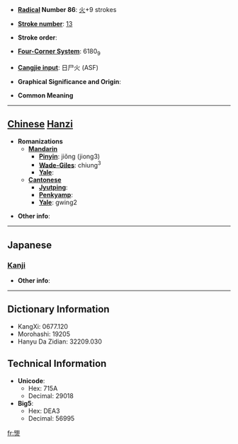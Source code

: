 * '''[[Wiktionary:Chinese radical index| Radical]] Number 86''': [[Wiktionary:Chinese radical index 火|火]]+9 strokes

* '''[[Wiktionary:Chinese total strokes index|Stroke number]]''': [[Wiktionary:Chinese total strokes index 13|13]]

* '''Stroke order''': 

* '''[[Wiktionary:Chinese four corner index|Four-Corner System]]''': 6180<sub>9</sub>

* '''[[Wiktionary:Chinese Cangjie index|Cangjie input]]''': 日尸火 (ASF)

* '''Graphical Significance and Origin''': 

* '''Common Meaning'''

----

== [[Chinese]] [[Hanzi]] ==

* '''Romanizations'''
** '''[[Mandarin]]'''
*** '''[[Pinyin]]''': jiǒng (jiong3)
*** '''[[Wade-Giles]]''': chiung<sup>3</sup>
*** '''[[Yale]]''': 
** '''[[Cantonese]]'''
*** '''[[Jyutping]]''':
*** '''[[Penkyamp]]''': 
*** '''[[Yale]]''': gwing2

* '''Other info''': 

----

==Japanese==
===[[Kanji]]===
{{kanji|on readings=[[けい]] (kei), [[きょう]] (kyō)
|kun readings=[[ひ]] (hi)
}}

* '''Other info''':  

----

== Dictionary Information ==

* KangXi: 0677.120
* Morohashi: 19205
* Hanyu Da Zidian: 32209.030

== Technical Information ==

* '''Unicode''':
** Hex: 715A
** Decimal: 29018
* '''Big5''':
** Hex: DEA3
** Decimal: 56995

[[fr:煚]]